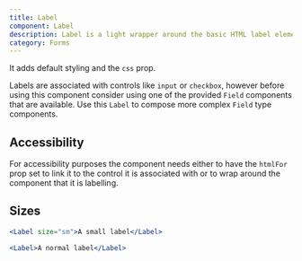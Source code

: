 ```yaml
---
title: Label
component: Label
description: Label is a light wrapper around the basic HTML label element.
category: Forms
---
```


It adds default styling and the `css` prop.

Labels are associated with controls like `input` or `checkbox`, however before using this component consider using one of the provided `Field` components that are available. Use this `Label` to compose more complex `Field` type components.

## Accessibility

For accessibility purposes the component needs either to have the `htmlFor` prop set to link it to the control it is associated with or to wrap around the component that it is labelling.

## Sizes

```jsx preview
<Label size="sm">A small label</Label>
```

```jsx preview
<Label>A normal label</Label>
```
